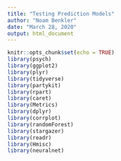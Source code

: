 ```yaml
---
title: "Testing Prediction Models"
author: "Noam Benkler"
date: "March 28, 2020"
output: html_document
---
```


```r
knitr::opts_chunk$set(echo = TRUE)
library(psych)
library(ggplot2)
library(plyr)
library(tidyverse)
library(partykit)
library(rpart)
library(caret)
library(Metrics)
library(dplyr)
library(corrplot)
library(randomForest)
library(stargazer)
library(readr)
library(Hmisc)
library(neuralnet)
```

